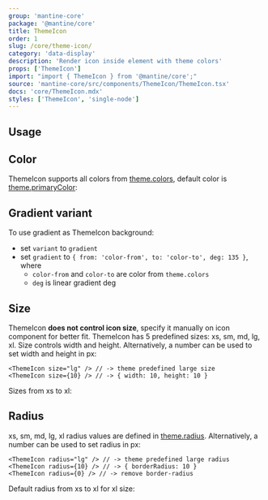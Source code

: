 ```yaml
---
group: 'mantine-core'
package: '@mantine/core'
title: ThemeIcon
order: 1
slug: /core/theme-icon/
category: 'data-display'
description: 'Render icon inside element with theme colors'
props: ['ThemeIcon']
import: "import { ThemeIcon } from '@mantine/core';"
source: 'mantine-core/src/components/ThemeIcon/ThemeIcon.tsx'
docs: 'core/ThemeIcon.mdx'
styles: ['ThemeIcon', 'single-node']
---
```



## Usage

<Demo data={ThemeIconDemos.configurator} />

## Color

ThemeIcon supports all colors from [theme.colors](/theming/extend-theme/#default-colors),
default color is [theme.primaryColor](/theming/extend-theme/#primary-color):

<Demo data={ThemeIconDemos.colors} />

## Gradient variant

To use gradient as ThemeIcon background:

- set `variant` to `gradient`
- set `gradient` to `{ from: 'color-from', to: 'color-to', deg: 135 }`, where
  - `color-from` and `color-to` are color from `theme.colors`
  - `deg` is linear gradient deg

<Demo data={ThemeIconDemos.gradient} />

## Size

ThemeIcon **does not control icon size**, specify it manually on icon component for better fit.
ThemeIcon has 5 predefined sizes: xs, sm, md, lg, xl. Size controls width and height.
Alternatively, a number can be used to set width and height in px:

```tsx
<ThemeIcon size="lg" /> // -> theme predefined large size
<ThemeIcon size={10} /> // -> { width: 10, height: 10 }
```

Sizes from xs to xl:

<Demo data={ThemeIconDemos.sizes} />

## Radius

xs, sm, md, lg, xl radius values are defined in [theme.radius](/theming/extend-theme/#spacing-radius-and-shadows).
Alternatively, a number can be used to set radius in px:

```tsx
<ThemeIcon radius="lg" /> // -> theme predefined large radius
<ThemeIcon radius={10} /> // -> { borderRadius: 10 }
<ThemeIcon radius={0} /> // -> remove border-radius
```

Default radius from xs to xl for xl size:

<Demo data={ThemeIconDemos.radius} />
